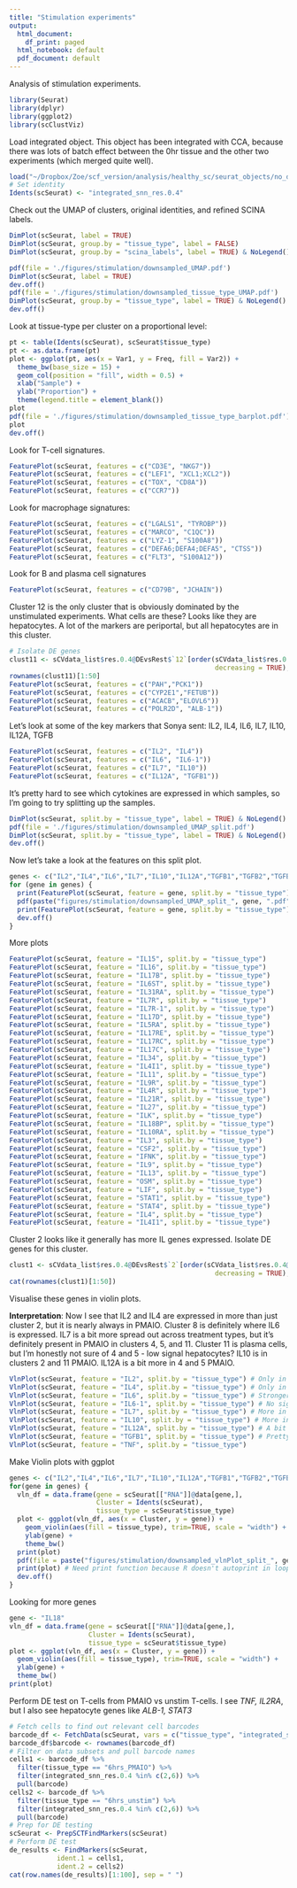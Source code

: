 ```yaml
---
title: "Stimulation experiments"
output:
  html_document:
    df_print: paged
  html_notebook: default
  pdf_document: default
---
```


Analysis of stimulation experiments.

```r
library(Seurat)
library(dplyr)
library(ggplot2)
library(scClustViz)
```

Load integrated object. This object has been integrated with CCA, because there was lots of batch effect between the 0hr tissue and the other two experiments (which merged quite well).

```r
load("~/Dropbox/Zoe/scf_version/analysis/healthy_sc/seurat_objects/no_dropletQC/3391/integrated_3391_stimulation_pmaio_unstim_downsampled_cca_kanchor5_scClustViz.RData")
# Set identity
Idents(scSeurat) <- "integrated_snn_res.0.4"
```

Check out the UMAP of clusters, original identities, and refined SCINA labels.

```r
DimPlot(scSeurat, label = TRUE)
DimPlot(scSeurat, group.by = "tissue_type", label = FALSE)
DimPlot(scSeurat, group.by = "scina_labels", label = TRUE) & NoLegend()
```

```r
pdf(file = './figures/stimulation/downsampled_UMAP.pdf')
DimPlot(scSeurat, label = TRUE)
dev.off()
pdf(file = './figures/stimulation/downsampled_tissue_type_UMAP.pdf')
DimPlot(scSeurat, group.by = "tissue_type", label = TRUE) & NoLegend()
dev.off()
```

Look at tissue-type per cluster on a proportional level:

```r
pt <- table(Idents(scSeurat), scSeurat$tissue_type)
pt <- as.data.frame(pt)
plot <- ggplot(pt, aes(x = Var1, y = Freq, fill = Var2)) +
  theme_bw(base_size = 15) +
  geom_col(position = "fill", width = 0.5) +
  xlab("Sample") +
  ylab("Proportion") +
  theme(legend.title = element_blank())
plot
pdf(file = './figures/stimulation/downsampled_tissue_type_barplot.pdf')
plot
dev.off()
```

Look for T-cell signatures.

```r
FeaturePlot(scSeurat, features = c("CD3E", "NKG7"))
FeaturePlot(scSeurat, features = c("LEF1", "XCL1;XCL2"))
FeaturePlot(scSeurat, features = c("TOX", "CD8A"))
FeaturePlot(scSeurat, features = c("CCR7"))
```

Look for macrophage signatures:

```r
FeaturePlot(scSeurat, features = c("LGALS1", "TYROBP"))
FeaturePlot(scSeurat, features = c("MARCO", "C1QC"))
FeaturePlot(scSeurat, features = c("LYZ-1", "S100A8"))
FeaturePlot(scSeurat, features = c("DEFA6;DEFA4;DEFA5", "CTSS"))
FeaturePlot(scSeurat, features = c("FLT3", "S100A12"))
```

Look for B and plasma cell signatures

```r
FeaturePlot(scSeurat, features = c("CD79B", "JCHAIN"))
```


Cluster 12 is the only cluster that is obviously dominated by the unstimulated experiments. What cells are these? Looks like they are hepatocytes. A lot of the markers are periportal, but all hepatocytes are in this cluster.

```r
# Isolate DE genes
clust11 <- sCVdata_list$res.0.4@DEvsRest$`12`[order(sCVdata_list$res.0.4@DEvsRest$`12`$Wstat,
                                                    decreasing = TRUE), ]
rownames(clust11)[1:50]
FeaturePlot(scSeurat, features = c("PAH","PCK1"))
FeaturePlot(scSeurat, features = c("CYP2E1","FETUB"))
FeaturePlot(scSeurat, features = c("ACACB","ELOVL6"))
FeaturePlot(scSeurat, features = c("POLR2D", "ALB-1"))
```

Let's look at some of the key markers that Sonya sent: IL2, IL4, IL6, IL7, IL10, IL12A, TGFB

```r
FeaturePlot(scSeurat, features = c("IL2", "IL4"))
FeaturePlot(scSeurat, features = c("IL6", "IL6-1"))
FeaturePlot(scSeurat, features = c("IL7", "IL10"))
FeaturePlot(scSeurat, features = c("IL12A", "TGFB1"))
```

It's pretty hard to see which cytokines are expressed in which samples, so I'm going to try splitting up the samples.

```r
DimPlot(scSeurat, split.by = "tissue_type", label = TRUE) & NoLegend()
pdf(file = './figures/stimulation/downsampled_UMAP_split.pdf')
DimPlot(scSeurat, split.by = "tissue_type", label = TRUE) & NoLegend()
dev.off()
```

Now let's take a look at the features on this split plot.

```r
genes <- c("IL2","IL4","IL6","IL7","IL10","IL12A","TGFB1","TGFB2","TGFB3","TNF","IL18","IL2RA","CCL5","IFNG","LIF")
for (gene in genes) {
  print(FeaturePlot(scSeurat, feature = gene, split.by = "tissue_type"))
  pdf(paste("figures/stimulation/downsampled_UMAP_split_", gene, ".pdf", sep = ""))
  print(FeaturePlot(scSeurat, feature = gene, split.by = "tissue_type"))
  dev.off()
}
```

More plots

```r
FeaturePlot(scSeurat, feature = "IL15", split.by = "tissue_type")
FeaturePlot(scSeurat, feature = "IL16", split.by = "tissue_type")
FeaturePlot(scSeurat, feature = "IL17B", split.by = "tissue_type")
FeaturePlot(scSeurat, feature = "IL6ST", split.by = "tissue_type")
FeaturePlot(scSeurat, feature = "IL31RA", split.by = "tissue_type")
FeaturePlot(scSeurat, feature = "IL7R", split.by = "tissue_type")
FeaturePlot(scSeurat, feature = "IL7R-1", split.by = "tissue_type")
FeaturePlot(scSeurat, feature = "IL17D", split.by = "tissue_type")
FeaturePlot(scSeurat, feature = "IL5RA", split.by = "tissue_type") 
FeaturePlot(scSeurat, feature = "IL17RE", split.by = "tissue_type") 
FeaturePlot(scSeurat, feature = "IL17RC", split.by = "tissue_type")
FeaturePlot(scSeurat, feature = "IL17C", split.by = "tissue_type")
FeaturePlot(scSeurat, feature = "IL34", split.by = "tissue_type")
FeaturePlot(scSeurat, feature = "IL4I1", split.by = "tissue_type")
FeaturePlot(scSeurat, feature = "IL11", split.by = "tissue_type")
FeaturePlot(scSeurat, feature = "IL9R", split.by = "tissue_type")
FeaturePlot(scSeurat, feature = "IL4R", split.by = "tissue_type")
FeaturePlot(scSeurat, feature = "IL21R", split.by = "tissue_type")
FeaturePlot(scSeurat, feature = "IL27", split.by = "tissue_type")
FeaturePlot(scSeurat, feature = "ILK", split.by = "tissue_type")
FeaturePlot(scSeurat, feature = "IL18BP", split.by = "tissue_type")
FeaturePlot(scSeurat, feature = "IL10RA", split.by = "tissue_type")
FeaturePlot(scSeurat, feature = "IL3", split.by = "tissue_type")
FeaturePlot(scSeurat, feature = "CSF2", split.by = "tissue_type")
FeaturePlot(scSeurat, feature = "IFNK", split.by = "tissue_type")
FeaturePlot(scSeurat, feature = "IL9", split.by = "tissue_type")
FeaturePlot(scSeurat, feature = "IL13", split.by = "tissue_type")
FeaturePlot(scSeurat, feature = "OSM", split.by = "tissue_type")
FeaturePlot(scSeurat, feature = "LIF", split.by = "tissue_type")
FeaturePlot(scSeurat, feature = "STAT1", split.by = "tissue_type")
FeaturePlot(scSeurat, feature = "STAT4", split.by = "tissue_type")
FeaturePlot(scSeurat, feature = "IL4", split.by = "tissue_type")
FeaturePlot(scSeurat, feature = "IL4I1", split.by = "tissue_type")
```


Cluster 2 looks like it generally has more IL genes expressed. Isolate DE genes for this cluster.

```r
clust1 <- sCVdata_list$res.0.4@DEvsRest$`2`[order(sCVdata_list$res.0.4@DEvsRest$`2`$Wstat,
                                                    decreasing = TRUE), ]
cat(rownames(clust1)[1:50])
```

Visualise these genes in violin plots.

**Interpretation**: Now I see that IL2 and IL4 are expressed in more than just cluster 2, but it is nearly always in PMAIO. Cluster 8 is definitely where IL6 is expressed. IL7 is a bit more spread out across treatment types, but it's definitely present in PMAIO in clusters 4, 5, and 11. Cluster 11 is plasma cells, but I'm honestly not sure of 4 and 5 - low signal hepatocytes? IL10 is in clusters 2 and 11 PMAIO. IL12A is a bit more in 4 and 5 PMAIO.

```r
VlnPlot(scSeurat, feature = "IL2", split.by = "tissue_type") # Only in PMAIO cluster 2
VlnPlot(scSeurat, feature = "IL4", split.by = "tissue_type") # Only in PMAIO cluster 2
VlnPlot(scSeurat, feature = "IL6", split.by = "tissue_type") # Stronger in endo and mesem PMAIO
VlnPlot(scSeurat, feature = "IL6-1", split.by = "tissue_type") # No signal
VlnPlot(scSeurat, feature = "IL7", split.by = "tissue_type") # More in PMAIO cluster 4/5
VlnPlot(scSeurat, feature = "IL10", split.by = "tissue_type") # More in PMAIO cluster 2
VlnPlot(scSeurat, feature = "IL12A", split.by = "tissue_type") # A bit more in 1,4,5
VlnPlot(scSeurat, feature = "TGFB1", split.by = "tissue_type") # Pretty even across all
VlnPlot(scSeurat, feature = "TNF", split.by = "tissue_type")
```

Make Violin plots with ggplot

```r
genes <- c("IL2","IL4","IL6","IL7","IL10","IL12A","TGFB1","TGFB2","TGFB3","TNF","IL18","IL2RA","CCL5","IFNG","LIF")
for(gene in genes) {
  vln_df = data.frame(gene = scSeurat[["RNA"]]@data[gene,], 
                      Cluster = Idents(scSeurat), 
                      tissue_type = scSeurat$tissue_type)
  plot <- ggplot(vln_df, aes(x = Cluster, y = gene)) + 
    geom_violin(aes(fill = tissue_type), trim=TRUE, scale = "width") +
    ylab(gene) +
    theme_bw()
  print(plot)
  pdf(file = paste("figures/stimulation/downsampled_vlnPlot_split_", gene, ".pdf", sep = ""))
  print(plot) # Need print function because R doesn't autoprint in loops
  dev.off()
}
```

Looking for more genes

```r
gene <- "IL18"
vln_df = data.frame(gene = scSeurat[["RNA"]]@data[gene,], 
                    Cluster = Idents(scSeurat), 
                    tissue_type = scSeurat$tissue_type)
plot <- ggplot(vln_df, aes(x = Cluster, y = gene)) + 
  geom_violin(aes(fill = tissue_type), trim=TRUE, scale = "width") +
  ylab(gene) +
  theme_bw()
print(plot)
```

Perform DE test on T-cells from PMAIO vs unstim T-cells. I see *TNF, IL2RA*, but I also see hepatocyte genes like *ALB-1, STAT3*

```r
# Fetch cells to find out relevant cell barcodes
barcode_df <- FetchData(scSeurat, vars = c("tissue_type", "integrated_snn_res.0.4"))
barcode_df$barcode <- rownames(barcode_df)
# Filter on data subsets and pull barcode names
cells1 <- barcode_df %>%
  filter(tissue_type == "6hrs_PMAIO") %>%
  filter(integrated_snn_res.0.4 %in% c(2,6)) %>%
  pull(barcode)
cells2 <- barcode_df %>%
  filter(tissue_type == "6hrs_unstim") %>%
  filter(integrated_snn_res.0.4 %in% c(2,6)) %>%
  pull(barcode)
# Prep for DE testing
scSeurat <- PrepSCTFindMarkers(scSeurat)
# Perform DE test
de_results <- FindMarkers(scSeurat,
            ident.1 = cells1,
            ident.2 = cells2)
cat(row.names(de_results)[1:100], sep = " ")
```


